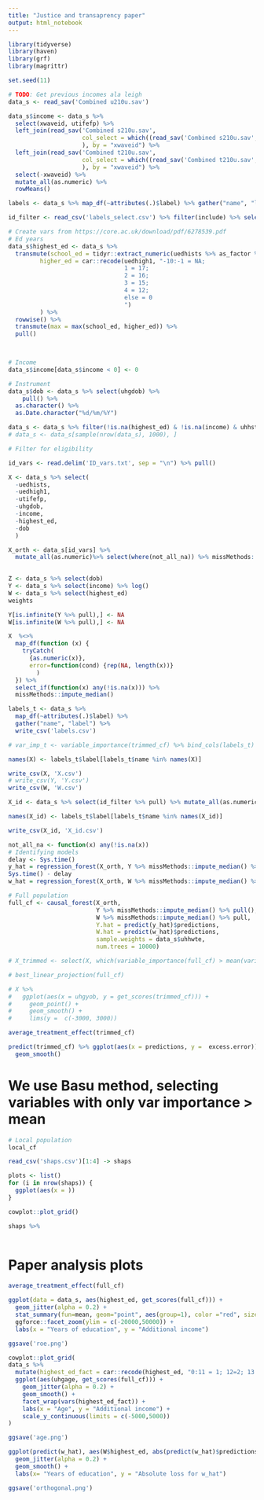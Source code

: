 ```yaml
---
title: "Justice and transaprency paper"
output: html_notebook
---
```


```r
library(tidyverse)
library(haven)
library(grf)
library(magrittr)

set.seed(11)
```

```r
# TODO: Get previous incomes ala leigh
data_s <- read_sav('Combined u210u.sav')
```
```r
data_s$income <- data_s %>%
  select(xwaveid, utifefp) %>%
  left_join(read_sav('Combined s210u.sav',
                     col_select = which((read_sav('Combined s210u.sav', n_max = 1) %>% colnames() %in% c("stifefp", "xwaveid")))
                     ), by = "xwaveid") %>%
  left_join(read_sav('Combined t210u.sav',
                     col_select = which((read_sav('Combined t210u.sav', n_max = 1) %>% colnames() %in% c("ttifefp", "xwaveid")))
                     ), by = "xwaveid") %>%
  select(-xwaveid) %>%
  mutate_all(as.numeric) %>%
  rowMeans()
```


```r
labels <- data_s %>% map_df(~attributes(.)$label) %>% gather("name", "label")
```

```r
id_filter <- read_csv('labels_select.csv') %>% filter(include) %>% select(name)
```



```r
# Create vars from https://core.ac.uk/download/pdf/6278539.pdf
# Ed years
data_s$highest_ed <- data_s %>%
  transmute(school_ed = tidyr::extract_numeric(uedhists %>% as_factor %>% as.character()),
         higher_ed = car::recode(uedhigh1, "-10:-1 = NA;
                                 1 = 17;
                                 2 = 16;
                                 3 = 15;
                                 4 = 12;
                                 else = 0
                                 ")
         ) %>%
  rowwise() %>% 
  transmute(max = max(school_ed, higher_ed)) %>%
  pull()
  


# Income
data_s$income[data_s$income < 0] <- 0

# Instrument
data_s$dob <- data_s %>% select(uhgdob) %>%
    pull() %>% 
  as.character() %>% 
  as.Date.character("%d/%m/%Y")
```

```r
data_s <- data_s %>% filter(!is.na(highest_ed) & !is.na(income) & uhhstate == 3)
# data_s <- data_s[sample(nrow(data_s), 1000), ]
```

```r
# Filter for eligibility
```


```r
id_vars <- read.delim('ID_vars.txt', sep = "\n") %>% pull()

X <- data_s %>% select(
  -uedhists, 
  -uedhigh1, 
  -utifefp, 
  -uhgdob,
  -income,
  -highest_ed,
  -dob
  )

X_orth <- data_s[id_vars] %>%
  mutate_all(as.numeric)%>% select(where(not_all_na)) %>% missMethods::impute_median()
  

Z <- data_s %>% select(dob)
Y <- data_s %>% select(income) %>% log()
W <- data_s %>% select(highest_ed) 
weights

Y[is.infinite(Y %>% pull),] <- NA
W[is.infinite(W %>% pull),] <- NA
```
```r
X  %<>%
  map_df(function (x) {
    tryCatch(
      {as.numeric(x)},
      error=function(cond) {rep(NA, length(x))}
        )
  }) %>%
  select_if(function(x) any(!is.na(x))) %>%
  missMethods::impute_median()
```

```r
labels_t <- data_s %>% 
  map_df(~attributes(.)$label) %>% 
  gather("name", "label") %>%
  write_csv('labels.csv')

# var_imp_t <- variable_importance(trimmed_cf) %>% bind_cols(labels_t)
```

```r
names(X) <- labels_t$label[labels_t$name %in% names(X)]
```


```r
write_csv(X, 'X.csv')
# write_csv(Y, 'Y.csv')
write_csv(W, 'W.csv')
```

```r
X_id <- data_s %>% select(id_filter %>% pull) %>% mutate_all(as.numeric)%>% select(where(not_all_na)) %>% missMethods::impute_median()

names(X_id) <- labels_t$label[labels_t$name %in% names(X_id)]

write_csv(X_id, 'X_id.csv')
```



```r
not_all_na <- function(x) any(!is.na(x))
# Identifying models
delay <- Sys.time()
y_hat = regression_forest(X_orth, Y %>% missMethods::impute_median() %>% pull(), num.trees = 10000)
Sys.time() - delay
w_hat = regression_forest(X_orth, W %>% missMethods::impute_median() %>% pull(), num.trees = 10000)
```


```r
# Full population
full_cf <- causal_forest(X_orth, 
                         Y %>% missMethods::impute_median() %>% pull(), 
                         W %>% missMethods::impute_median() %>% pull,
                         Y.hat = predict(y_hat)$predictions,
                         W.hat = predict(w_hat)$predictions,
                         sample.weights = data_s$uhhwte,
                         num.trees = 10000)

# X_trimmed <- select(X, which(variable_importance(full_cf) > mean(variable_importance(full_cf))))

```



```r
# best_linear_projection(full_cf)
```

```r
# X %>%
#   ggplot(aes(x = uhgyob, y = get_scores(trimmed_cf))) + 
#     geom_point() +
#     geom_smooth() +
#     lims(y =  c(-3000, 3000))
```

```r
average_treatment_effect(trimmed_cf)
```

```r
predict(trimmed_cf) %>% ggplot(aes(x = predictions, y =  excess.error)) + geom_point() + scale_y_continuous(trans='log10') +
  geom_smooth()
```


# We use Basu method, selecting variables with only var importance > mean

```r
# Local population
local_cf
```


```r
read_csv('shaps.csv')[1:4] -> shaps

plots <- list()
for (i in nrow(shaps)) {
  ggplot(aes(x = ))
}

cowplot::plot_grid()
```

```r
shaps %>%
  
```

# Paper analysis plots

```r
average_treatment_effect(full_cf)
```

```r
ggplot(data = data_s, aes(highest_ed, get_scores(full_cf))) +
  geom_jitter(alpha = 0.2) +
  stat_summary(fun=mean, geom="point", aes(group=1), color ="red", size=3.5) +
  ggforce::facet_zoom(ylim = c(-20000,50000)) +
  labs(x = "Years of education", y = "Additional income")

ggsave('roe.png')
```

```r
cowplot::plot_grid(
data_s %>% 
  mutate(highest_ed_fact = car::recode(highest_ed, "0:11 = 1; 12=2; 13:99=3")) %>%
  ggplot(aes(uhgage, get_scores(full_cf))) +
    geom_jitter(alpha = 0.2) +
    geom_smooth() +
    facet_wrap(vars(highest_ed_fact)) +
    labs(x = "Age", y = "Additional income") +
    scale_y_continuous(limits = c(-5000,5000))
)

ggsave('age.png')
```

```r
ggplot(predict(w_hat), aes(W$highest_ed, abs(predict(w_hat)$predictions - W$highest_ed))) +
  geom_jitter(alpha = 0.2) +
  geom_smooth() +
  labs(x= "Years of education", y = "Absolute loss for w_hat")

ggsave('orthogonal.png')
```
